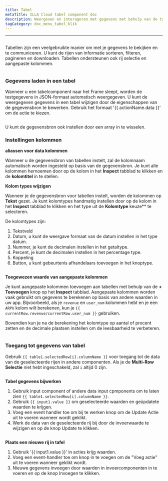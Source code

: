 ```yaml
---
title: Tabel
metaTitle: ILLA Cloud tabel component doc
description: Weergeven en interageren met gegevens met behulp van de tabelcomponent.
tagCategory: doc_menu_tabel_klik
---
```


* * *

## <Heading hidden>Tabel</Heading>

Tabellen zijn een veelgebruikte manier om met je gegevens te bekijken en te communiceren. U kunt de rijen van informatie sorteren, filteren, pagineren en downloaden. Tabellen ondersteunen ook rij selectie en aangepaste kolommen.

<img
  src='https://cdn.illacloud.com/official-website/img/docs/assemble/table.png'
  alt=""
/>

### Gegevens laden in een tabel

Wanneer u een tabelcomponent naar het Frame sleept, worden de testgegevens in JSON-formaat automatisch weergegeven. U kunt de weergegeven gegevens in een tabel wijzigen door de eigenschappen van de gegevensbron te bewerken. Gebruik het formaat '{{ actionName.data }}' om de actie te kiezen.

<img
  src='https://cdn.illacloud.com/official-website/img/docs/assemble/table1.png'
  alt=""
/>

U kunt de gegevensbron ook instellen door een array in te wisselen.

### Instellingen kolommen

**aliassen voor data kolommen**

Wanneer u de gegevensbron van tabellen instelt, zal de kolomnaam automatisch worden ingesteld op basis van de gegevensbron. Je kunt alle kolommen hernoemen door op de kolom in het **Inspect** tabblad te klikken en de **kolomtitel** in te stellen.

**Kolom types wijzigen**

Wanneer je de gegevensbron voor tabellen instelt, worden de kolommen op **Tekst** gezet. Je kunt kolomtypes handmatig instellen door op de kolom in het **Inspect** tabblad te klikken en het type uit de **Kolomtype** keuze\*\* te selecteren.

De kolomtypes zijn:

1.  Tekstveld
2.  Datum, u kunt de weergave formaat van de datum instellen in het type datum.
3.  Nummer, je kunt de decimalen instellen in het getaltype.
4.  Percent, je kunt de decimalen instellen in het percentage type.
5.  Koppeling
6.  Button, u kunt gebeurtenis afhandelaars toevoegen in het knoptype.

<img
  src='https://cdn.illacloud.com/official-website/img/docs/assemble/table2.png'
  alt=""
/>

**Toegewezen waarde van aangepaste kolommen**

Je kunt aangepaste kolommen toevoegen aan tabellen met behulp van de **+ Toevoegen** knop op het **Inspect** tabblad. Aangepaste kolommen worden vaak gebruikt om gegevens te berekenen op basis van andere waarden in uw app. Bijvoorbeeld, als je `revenue` en `user_num` kolommen hebt en je een `ARPU` kolom wilt berekenen, kun je `{{ currentRow.revenue/currentRow.user_num }}` gebruiken.

Bovendien kun je na de berekening het kolomtype op aantal of procent zetten en de decimale plaatsen instellen om de leesbaarheid te verbeteren.

<img
  src='https://cdn.illacloud.com/official-website/img/docs/assemble/table3.png'
  alt=""
/>

### Toegang tot gegevens van tabel

Gebruik `{{ table1.selectedRow[i].columnName }}` voor toegang tot de data van de geselecteerde rijen in andere componenten. Als je de **Multi-Row Selectie** niet hebt ingeschakeld, zal `i` altijd 0 zijn.

<img
  src='https://cdn.illacloud.com/official-website/img/docs/assemble/table4.png'
  alt=""
/>

**Tabel gegevens bijwerken**

1.  Gebruik input component of andere data input cpmponents om te laten zien `{{ table1.selectedRow[i].columnName }}`.
2.  Gebruik `{{ input1.value }}` om geselecteerde waarden en geüpdatete waarden te krijgen.
3.  Voeg een event handler toe om bij te werken knop om de Update Actie uit te voeren wanneer wordt geklikt.
4.  Werk de data van de geselecteerde rij bij door de invoerwaarde te wijzigen en op de knop Update te klikken.

<img
  src='https://cdn.illacloud.com/official-website/img/docs/assemble/table5.png'
  alt=""
/>

**Plaats een nieuwe rij in tafel**

1.  Gebruik '{{ input1.value }}' in acties krijg waarden.
2.  Voeg een event-handler toe om knop in te voegen om de "Voeg actie" uit te voeren wanneer geklikt wordt.
3.  Nieuwe gegevens invoegen door waarden in invoercomponenten in te voeren en op de knop Invoegen te klikken.

<img
  src='https://cdn.illacloud.com/official-website/img/docs/assemble/table6.png'
  alt=""
/>
